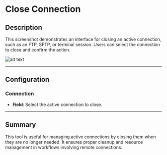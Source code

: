 # Close Connection

## Description

This screenshot demonstrates an interface for closing an active connection, such as an FTP, SFTP, or terminal session. Users can select the connection to close and confirm the action.

![alt text](../../assets/ftp/close-connection.png)

---

## Configuration

### Connection

- **Field**: Select the active connection to close.

---

## Summary

This tool is useful for managing active connections by closing them when they are no longer needed. It ensures proper cleanup and resource management in workflows involving remote connections.